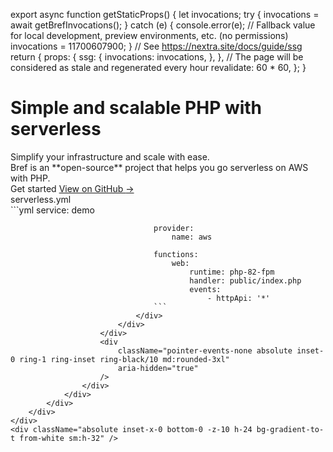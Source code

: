 
<NextSeo description="Bref is a framework to write and deploy serverless PHP applications on AWS Lambda." />

export async function getStaticProps() {
    let invocations;
    try {
        invocations = await getBrefInvocations();
    } catch (e) {
        console.error(e);
        // Fallback value for local development, preview environments, etc. (no permissions)
        invocations = 11700607900;
    }
    // See https://nextra.site/docs/guide/ssg
    return {
        props: {
            ssg: {
                invocations: invocations,
            },
        },
        // The page will be considered as stale and regenerated every hour
        revalidate: 60 * 60,
    };
}

<div className="relative isolate overflow-hidden bg-gradient-to-b from-blue-100/20">
    <div className="mx-auto max-w-7xl pb-24 pt-10 sm:pb-32 lg:grid lg:grid-cols-2 lg:gap-x-8 lg:px-8 lg:py-24">
        <div className="px-6 lg:px-0 lg:pt-6">
            <div className="mx-auto max-w-2xl">
                <div className="max-w-lg">
                    <h1 className="text-4xl font-black tracking-tight text-gray-900 sm:text-5xl">
                        Simple
                        and scalable PHP with
                        <span className="text-blue-500">serverless</span>
                    </h1>
                    <div className="mt-6 text-lg leading-8 text-gray-600">
                        Simplify your infrastructure and scale with ease.
                    </div>
                    <div className="text-lg leading-8 text-gray-600">
                        Bref is an **open-source** project that helps you go serverless on AWS with PHP.
                    </div>
                    <div className="mt-10 flex items-center gap-x-6">
                        <Link href="/docs"
                              className="rounded-md bg-blue-500 px-3.5 py-2.5 text-sm font-semibold text-white shadow-sm hover:bg-blue-700 focus-visible:outline focus-visible:outline-2 focus-visible:outline-offset-2 focus-visible:outline-blue-600"
                        >
                            Get started
                        </Link>
                        <a href="https://github.com/brefphp/bref"
                           className="text-sm font-semibold leading-6 text-gray-900">
                            View on GitHub <span aria-hidden="true">→</span>
                        </a>
                    </div>
                    <div className="mt-6 flex items-center space-x-4 text-gray-300">
                        <LaravelFullIcon className="h-6 md:h-8" />
                        <SymfonyFullIcon className="h-12 md:h-16" />
                    </div>
                </div>
            </div>
        </div>
        <div className="mt-20 sm:mt-24 md:mx-auto md:max-w-2xl lg:mx-0 lg:mt-0 lg:w-screen">
            <div
                className="absolute inset-y-0 right-1/2 -z-10 -mr-10 w-[200%] skew-x-[-30deg] bg-white shadow-xl shadow-blue-600/10 ring-1 ring-blue-50 md:-mr-20 lg:-mr-36"
                aria-hidden="true"
            />
            <div className="shadow-lg md:rounded-3xl">
                <div
                    className="bg-blue-500 [clip-path:inset(0)] md:[clip-path:inset(0_round_theme(borderRadius.3xl))]">
                    <div
                        className="absolute -inset-y-px left-1/2 -z-10 ml-10 w-[200%] skew-x-[-30deg] bg-blue-100 opacity-20 ring-1 ring-inset ring-white md:ml-20 lg:ml-36"
                        aria-hidden="true"
                    />
                    <div className="relative px-6 pt-8 sm:pt-16 md:pl-16 md:pr-0">
                        <div className="mx-auto max-w-2xl md:mx-0 md:max-w-none">
                            <div className="w-screen overflow-hidden rounded-tl-xl bg-gray-900">
                                <div className="flex bg-gray-800/40 ring-1 ring-white/5">
                                    <div className="-mb-px flex text-sm font-medium leading-6 text-gray-400">
                                        <div
                                            className="border-b border-r border-b-white/20 border-r-white/10 bg-white/5 px-4 py-2 text-gray-300">
                                            serverless.yml
                                        </div>
                                    </div>
                                </div>
                                <div className={styles.homeCode + " px-6 pb-14 pt-6"}>
                                    ```yml
                                    service: demo

                                    provider:
                                        name: aws

                                    functions:
                                        web:
                                            runtime: php-82-fpm
                                            handler: public/index.php
                                            events:
                                                - httpApi: '*'
                                    ```
                                </div>
                            </div>
                        </div>
                        <div
                            className="pointer-events-none absolute inset-0 ring-1 ring-inset ring-black/10 md:rounded-3xl"
                            aria-hidden="true"
                        />
                    </div>
                </div>
            </div>
        </div>
    </div>
    <div className="absolute inset-x-0 bottom-0 -z-10 h-24 bg-gradient-to-t from-white sm:h-32" />
</div>

<Invocations invocations={useData().invocations} />
<Intro />
<UseCases />
<Sponsors />
<Testimonials />
<CaseStudies />
